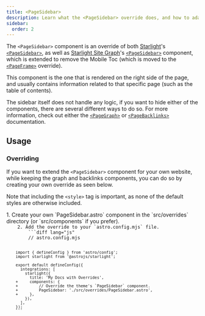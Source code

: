 ```yaml
---
title: <PageSidebar>
description: Learn what the <PageSidebar> override does, and how to adapt it.
sidebar:
  order: 2
---
```




The `<PageSidebar>` component is an override of both [Starlight](https://starlight.astro.build)'s
[`<PageSidebar>`](https://starlight.astro.build/reference/overrides/#pagesidebar),
as well as [Starlight Site Graph](https://fevol.github.io/starlight-site-graph)'s
[`<PageSidebar>`](https://fevol.github.io/starlight-site-graph/components/pagesidebar)
component, which is extended to remove the Mobile Toc (which is moved to the [`<PageFrame>`](/starlight-theme-obsidian/components/pageframe) override).

This component is the one that is rendered on the right side of the page, and usually contains information
related to that specific page (such as the table of contents).

The sidebar itself does not handle any logic, if you want to hide either of the components,
there are several different ways to do so.
For more information, check out
either the [`<PageGraph>`](https://fevol.github.io/starlight-site-graph/components/pagegraph#visibility) or
[`<PageBacklinks>`](https://fevol.github.io/starlight-site-graph/components/pagebacklinks#visibility) documentation.


## Usage

### Overriding

If you want to extend the `<PageSidebar>` component for your own website, while keeping the graph and backlinks
components, you can do so by creating your own override as seen below.

Note that including the `<style>` tag is important, as none of the default styles are otherwise included.

<Steps>
	1. Create your own `PageSidebar.astro` component in the `src/overrides` directory (or `src/components` if you prefer).
        <Code code={PageSidebar} lang="astro" title="src/overrides/PageSidebar.astro" />
	2. Add the override to your `astro.config.mjs` file.
		```diff lang="js"
		// astro.config.mjs

		import { defineConfig } from 'astro/config';
		import starlight from '@astrojs/starlight';

		export default defineConfig({
		  integrations: [
			starlight({
			  title: 'My Docs with Overrides',
		+	  components: {
		+		  // Override the theme's `PageSidebar` component.
		+		  PageSidebar: './src/overrides/PageSidebar.astro',
		+	  },
			}),
		  ],
		});
		```
</Steps>
